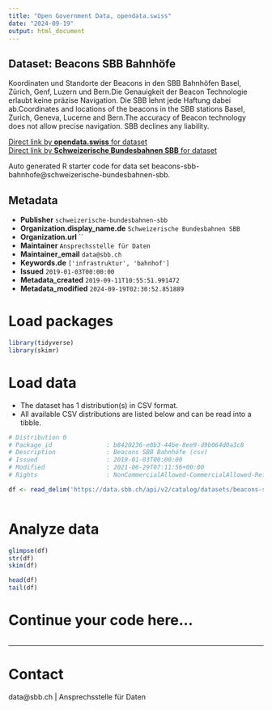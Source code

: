 ```yaml
---
title: "Open Government Data, opendata.swiss"
date: "2024-09-19"
output: html_document
---
```


## Dataset: Beacons SBB Bahnhöfe

Koordinaten und Standorte der Beacons in den SBB Bahnhöfen Basel, Zürich, Genf, Luzern und Bern.Die Genauigkeit der Beacon Technologie erlaubt keine präzise Navigation. Die SBB lehnt jede Haftung dabei ab.Coordinates and locations of the beacons in the SBB stations Basel, Zurich, Geneva, Lucerne and Bern.The accuracy of Beacon technology does not allow precise navigation. SBB declines any liability.

[Direct link by **opendata.swiss** for dataset](https://opendata.swiss/de/dataset/beacons-sbb-bahnhofe)<br>
[Direct link by **Schweizerische Bundesbahnen SBB** for dataset](https://data.sbb.ch/explore/dataset/beacons-sbb-bahnhofe/)

Auto generated R starter code for data set beacons-sbb-bahnhofe@schweizerische-bundesbahnen-sbb.

## Metadata

- **Publisher** `schweizerische-bundesbahnen-sbb`
- **Organization.display_name.de** `Schweizerische Bundesbahnen SBB`
- **Organization.url** ``
- **Maintainer** `Ansprechsstelle für Daten`
- **Maintainer_email** `data@sbb.ch`
- **Keywords.de** `['infrastruktur', 'bahnhof']`
- **Issued** `2019-01-03T00:00:00`
- **Metadata_created** `2019-09-11T10:55:51.991472`
- **Metadata_modified** `2024-09-19T02:30:52.851889`


# Load packages

```r

library(tidyverse)
library(skimr)

```

# Load data

-   The dataset has 1 distribution(s) in CSV format.
-   All available CSV distributions are listed below and can be read into a tibble.

```r

# Distribution 0
# Package_id               : b8420236-e8b3-44be-8ee9-d9b064d0a3c8
# Description              : Beacons SBB Bahnhöfe (csv)
# Issued                   : 2019-01-03T00:00:00
# Modified                 : 2021-06-29T07:11:56+00:00
# Rights                   : NonCommercialAllowed-CommercialAllowed-ReferenceRequired

df <- read_delim('https://data.sbb.ch/api/v2/catalog/datasets/beacons-sbb-bahnhofe/exports/csv?use_labels=true')



```

# Analyze data

```r

glimpse(df)
str(df)
skim(df)

head(df)
tail(df)

```

# Continue your code here...

```r

```

------------------------------------------------------------------------

# Contact

data@sbb.ch | Ansprechsstelle für Daten
